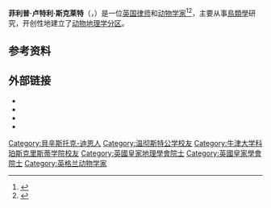 {{Infobox person
| name        = 菲利普·卢特利·斯克莱特<br>Philip Lutley Sclater
| image       = PLSclater.jpg
| caption     = 
| birth_date  = {{Birth date|1829|11|4|df=y}}
| birth_place = [[漢普郡|漢普郡]][[伍顿圣劳伦斯|伍顿圣劳伦斯]]丹吉尔公园
| death_date  = {{death date and age|1913|6|27|1829|11|4|df=y}}
| death_place = 漢普郡 [[Odiham|Odiham]]<ref>"Philip Lutley Sclater." In: ''Ornithologisches Jahrbuch''. Vol. 24, 1913, p. 239.</ref>
| education   = [[温切斯特公学|温切斯特公学]]
| alma_mater  = [[牛津大學基督聖體學院|牛津大学科珀斯克里斯蒂学院]]
| occupation  = [[律师|律师]]，[[动物学家|动物学家]]
| spouse      = 
| parents     = 
| children    = [[威廉·卢特利·斯克莱特|威廉·卢特利·斯克莱特]]<br>（William Lutley Sclater）
}}

'''菲利普·卢特利·斯克莱特'''（{{lang-en|Philip Lutley Sclater}}，{{bd|1829年|11月4日|1913年|6月27日}}）是一位[[英国|英国]][[律师|律师]]和[[动物学家|动物学家]]<ref>{{cite magazine|title=SCLATER, Philip Lutley|magazine=Who's Who|year=1907|volume= 59|page=1568|url=https://books.google.com/books?id=yEcuAAAAYAAJ&pg=PA1568}}</ref><ref>{{cite journal|journal=Science|volume=New Series, Vol. IV|date=4 Sep 1896|issue= 88|pages=293–298|doi=10.1126/science.4.88.293 |url=https://books.google.com/books?id=GnwCAAAAYAAJ&pg=PA293|pmid=17839782 | last1 = Goode | first1 = GB|title=Philip Lutley Sclater}}</ref>，主要从事[[鳥類學|鳥類學]]研究，开创性地建立了[[动物地理学|动物地理学]][[生物地理分布区|分区]]。

== 参考资料 ==
{{reflist|25em}}

== 外部链接 ==
* {{Commonscat-inline|Philip Lutley Sclater}}
* {{Wikisource author-inline|Philip Lutley Sclater}}
* {{Gutenberg author | id=Sclater,+P.+L.}}
* {{Internet Archive author |sname=Philip Lutley Sclater}}

{{Authority control}}

{{DEFAULTSORT:Philip}}

[[Category:貝辛斯托克-迪恩人|Category:貝辛斯托克-迪恩人]]
[[Category:温彻斯特公学校友|Category:温彻斯特公学校友]]
[[Category:牛津大学科珀斯克里斯蒂学院校友|Category:牛津大学科珀斯克里斯蒂学院校友]]
[[Category:英國皇家地理學會院士|Category:英國皇家地理學會院士]]
[[Category:英國皇家學會院士|Category:英國皇家學會院士]]
[[Category:英格兰动物学家|Category:英格兰动物学家]]
